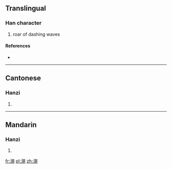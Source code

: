 ==Translingual==

===Han character===
{{Han char|rn=85|rad=水|as=08|sn=11|four=3712<sub>0</sub>|canj=水月月 (EBB)}}

# roar of dashing waves

====References====
* {{Han ref|kx=0630.050|dkj=17647|dj=1032.070|hdz=31655.050|uh=6DDC|ud=28124|bh=D5F2|bd=54770}}

----

==Cantonese==

===Hanzi===
{{yue-hanzi|jyut=|y=paang4}}

# {{defn|lang=yue|sort=水08}}

----

==Mandarin==

===Hanzi===
{{cmn-hanzi|pin=[[péng]] ([[peng2]]), [[píng]] ([[ping2]])|wg=p'eng<sup>2</sup>, p'ing<sup>2</sup>}}

# {{defn|lang=cmn|sort=水08}}

[[fr:淜]]
[[pl:淜]]
[[zh:淜]]